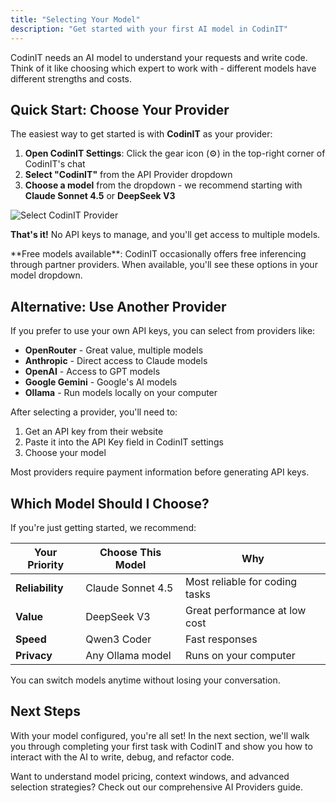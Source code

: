 ```yaml
---
title: "Selecting Your Model"
description: "Get started with your first AI model in CodinIT"
---
```


CodinIT needs an AI model to understand your requests and write code. Think of it like choosing which expert to work with - different models have different strengths and costs.

## Quick Start: Choose Your Provider

The easiest way to get started is with **CodinIT** as your provider:

1. **Open CodinIT Settings**: Click the gear icon (⚙️) in the top-right corner of CodinIT's chat
2. **Select "CodinIT"** from the API Provider dropdown
3. **Choose a model** from the dropdown - we recommend starting with **Claude Sonnet 4.5** or **DeepSeek V3**

<Frame>
  <img src="https://storage.googleapis.com/codinit_public_images/step2-provider.png" alt="Select CodinIT Provider" />
</Frame>

**That's it!** No API keys to manage, and you'll get access to multiple models.

<Tip>
**Free models available**: CodinIT occasionally offers free inferencing through partner providers. When available, you'll see these options in your model dropdown.
</Tip>

## Alternative: Use Another Provider

If you prefer to use your own API keys, you can select from providers like:

- **OpenRouter** - Great value, multiple models
- **Anthropic** - Direct access to Claude models  
- **OpenAI** - Access to GPT models
- **Google Gemini** - Google's AI models
- **Ollama** - Run models locally on your computer

After selecting a provider, you'll need to:
1. Get an API key from their website
2. Paste it into the API Key field in CodinIT settings
3. Choose your model

<Note>
Most providers require payment information before generating API keys.
</Note>

## Which Model Should I Choose?

If you're just getting started, we recommend:

| Your Priority | Choose This Model | Why |
|---------------|-------------------|-----|
| **Reliability** | Claude Sonnet 4.5 | Most reliable for coding tasks |
| **Value** | DeepSeek V3 | Great performance at low cost |
| **Speed** | Qwen3 Coder | Fast responses |
| **Privacy** | Any Ollama model | Runs on your computer |

You can switch models anytime without losing your conversation.

## Next Steps

With your model configured, you're all set! In the next section, we'll walk you through completing your first task with CodinIT and show you how to interact with the AI to write, debug, and refactor code.

<Card title="Deep Dive: AI Providers" icon="graduation-cap" href="/providers/provider-guide">
  Want to understand model pricing, context windows, and advanced selection strategies? Check out our comprehensive AI Providers guide.
</Card>

